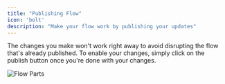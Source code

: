 ---
title: "Publishing Flow"
icon: 'bolt'
description: "Make your flow work by publishing your updates"
---

The changes you make won't work right away to avoid disrupting the flow that's already published. To enable your changes, simply click on the publish button once you're done with your changes.

![Flow Parts](/resources/publish-flow.png)